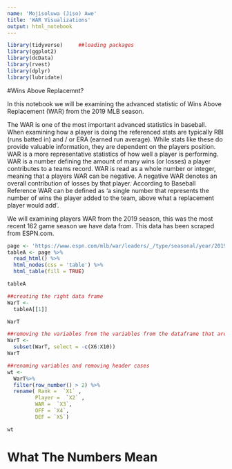 ```yaml
---
name: 'Mojisoluwa (Jiso) Awe'
title: 'WAR Visualizations'
output: html_notebook
---
```


```r
library(tidyverse)     ##loading packages
library(ggplot2)
library(dcData)
library(rvest)
library(dplyr)
library(lubridate)
```

#Wins Above Replacemnt?

In this notebook we will be examining the advanced statistic of Wins Above Replacement (WAR) from the 2019 MLB season. 

The WAR is one of the most important advanced statistics in baseball. When examining how a player is doing the referenced stats are typically RBI (runs batted in) and / or ERA (earned run average). While stats like these do provide valuable information, they are dependent on the players position. WAR is a more representative statistics of how well a player is performing. WAR is a number defining the amount of many wins (or losses) a player contributes to a teams record. WAR is read as a whole number or integer, meaning that a players WAR can be negative. A negative WAR denotes an overall contribution of losses by that player. According to Baseball Reference WAR can be defined as 'a single number that represents the number of wins the player added to the team, above what a replacement player would add'.

We will examining players WAR from the 2019 season, this was the most recent 162 game season we have data from. This data has been scraped from ESPN.com.



```r
page <- 'https://www.espn.com/mlb/war/leaders/_/type/seasonal/year/2019'
tableA <- page %>%
  read_html() %>%
  html_nodes(css = 'table') %>%
  html_table(fill = TRUE)

tableA
```

```r
##creating the right data frame
WarT <-
  tableA[[1]]

WarT
```

```r
##removing the variables from the variables from the dataframe that aren't going to be used
WarT <-
  subset(WarT, select = -c(X6:X10))
WarT
```



```r
##renaming variables and removing header cases
wt <-
  WarT%>%
  filter(row_number() > 2) %>%
  rename( Rank =  `X1` ,
         Player =  `X2` ,
         WAR =  `X3`,
         OFF = `X4`,
         DEF = `X5`)

wt
```


# What The Numbers Mean









